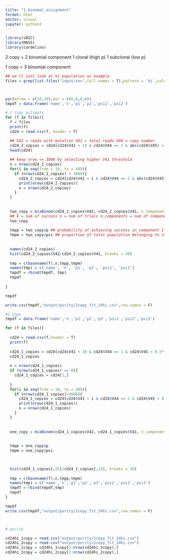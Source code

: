 ```yaml
---
title: "1_binomal_assignment"
format: html
editor: visual
jupyter: python3
---
```


```r
library(sBIC)
library(MASS)
library(cardelino)
```

2 copy = 2 binomial component 1 clonal (high p) 1 subclonal (low p)

1 copy = 3 binomial component

```r


## we'll just look at hi population as example
files = grep(list.files("input/snv",full.names = T),pattern = 'hi',value = T) 



par(mfrow = c(10,10),mar = c(0,0,0,0))
tmpdf = data.frame('name','n','p1','p2','psi1','psi2')

# 2 copy estimate
for (f in files){
  f = files
  print(f)
  cd24 = read.csv(f, header = T)

  ## V42 = reads with mutation V41 = total reads V44 = copy number 
  cd24_2_copies = cd24[cd24$V41 > 10 & cd24$V44 == 2 & abs(cd24$V45) < 0.2,]
  head(cd24)
  
  ## keep nrow <= 3000 by selecting higher V41 threshold
  n = nrow(cd24_2_copies)
  for(i in seq(from = 10, to = 40)){
    if (nrow(cd24_2_copies) > 3000){
      cd24_2_copies = cd24[cd24$V41 > i & cd24$V44 == 2 & abs(cd24$V45) < 0.2,]
      print(nrow(cd24_2_copies))
      n = nrow(cd24_2_copies)
    }
  }
  
  
  two_copy = mixBinom(cd24_2_copies$V42, cd24_2_copies$V41, n_components = 2)
  ## k = num of success n = num of trials n_components = num of components
  two_copy
  
  tmpp = two_copy$p ## probability of achieving success in component 1 & component 2
  tmpm = two_copy$psi ## proportion of total population belonging to 1st & 2nd binomial components
  
  
  names(cd24_2_copies)
  hist(cd24_2_copies$V42/cd24_2_copies$V41, breaks = 30)
  
  tmp = c(basename(f),n,tmpp,tmpm)
  names(tmp) = c('name', 'n', 'p1', 'p2', 'psi1', 'psi2')
  tmpdf = rbind(tmpdf, tmp)
  tmpdf
  
}

tmpdf

write.csv(tmpdf,"output/purity/2copy_fit_24hi.csv",row.names = F)

#1 copy
tmpdf = data.frame('name','n','p1','p2','p3','psi1','psi2','psi3') 

for (f in files){
  
  cd24 = read.csv(f,header = T)
  print(f)
  
  cd24_1_copies = cd24[cd24$V41 > 10 & cd24$V44 == 1 & cd24$V45 < 0.5*-1,]
  cd24_1_copies
  
  n = nrow(cd24_1_copies)
  if (nrow(cd24_1_copies) == 0){
    cd24_1_copies = cd24[1,]
    
  }
  for(i in seq(from = 10, to = 40)){
    if (nrow(cd24_1_copies)>3000){
      cd24_1_copies = cd24[cd24$V41 > i & cd24$V44 == 1 & cd24$V45 < 0.5*-1,]
      print(nrow(cd24_1_copies))
      n = nrow(cd24_1_copies)
    }
  }
  
  
  one_copy = mixBinom(cd24_1_copies$V42, cd24_1_copies$V41, n_components = 3) # 3 binomial components
  
  
  tmpp = one_copy$p
  tmpm = one_copy$psi


  
  hist(cd24_1_copies[,25]/cd24_1_copies[,24], breaks = 30)
  
  tmp = c(basename(f),n,tmpp,tmpm)
  names(tmp) = c('name','n','p1','p2','p3','psi1','psi2','psi3')
  tmpdf = rbind(tmpdf,tmp)
  tmpdf
} 

tmpdf
write.csv(tmpdf,"output/purity/1copy_fit_24hi.csv",row.names = F)



# purity

cd24hi_1copy = read.csv("output/purity/1copy_fit_24hi.csv")
cd24hi_2copy = read.csv("output/purity/2copy_fit_24hi.csv")
cd24hi_1copy = cd24hi_1copy[2:nrow(cd24hi_1copy),]
cd24hi_2copy = cd24hi_2copy[2:nrow(cd24hi_2copy),]




```
